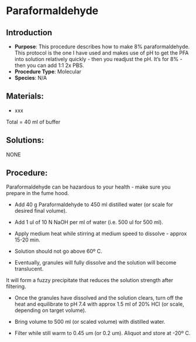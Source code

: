 # Paraformaldehyde {#sec-molec-para}

## Introduction

-   **Purpose**: This procedure describes how to make 8% paraformaldehyde. This protocol is the one I have used and makes use of pH to get the PFA into solution relatively quickly - then you readjust the pH. It's for 8% - then you can add 1:1 2x PBS.
-   **Procedure Type**: Molecular
-   **Species**: N/A

## Materials:

-   xxx

Total = 40 ml of buffer

## Solutions:

NONE

## Procedure:

::: {.callout-warning title="HUMAN HEALTH WARNGING"}
Paraformaldehyde can be hazardous to your health - make sure you prepare in the fume hood.
:::

-   Add 40 g Paraformaldehyde to 450 ml distilled water (or scale for desired final volume).

-   Add 1 ul of 10 N NaOH per ml of water (i.e. 500 ul for 500 ml).

-   Apply medium heat while stirring at medium speed to dissolve - approx 15-20 min.

-   Solution should not go above 60º C.

-   Eventually, granules will fully dissolve and the solution will become translucent.

::: {.callout-note title="DO NOT LET THE SOLUTION STIR BEYOND THIS POINT"}
It will form a fuzzy precipitate that reduces the solution strength after filtering.
:::

-   Once the granules have dissolved and the solution clears, turn off the heat and equilibrate to pH 7.4 with approx 1.5 ml of 20% HCl (or scale, depending on target volume).

-   Bring volume to 500 ml (or scaled volume) with distilled water.

-   Filter while still warm to 0.45 um (or 0.2 um). Aliquot and store at -20º C.
